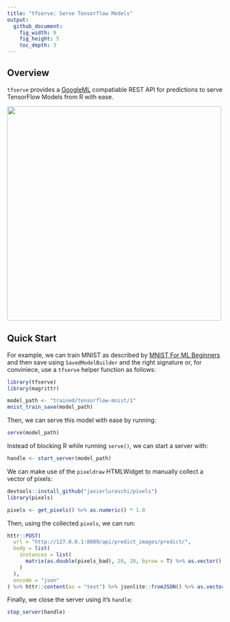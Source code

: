 ```yaml
---
title: "tfserve: Serve Tensorflow Models"
output:
  github_document:
    fig_width: 9
    fig_height: 5
    toc_depth: 3
---
```


## Overview

`tfserve` provides a [GoogleML](https://cloud.google.com/ml-engine/docs/prediction-overview)
compatiable REST API for predictions to serve TensorFlow Models from R with ease.

<img src="tools/readme/swagger.png" width=500 />

## Quick Start

For example, we can train MNIST as described by [MNIST For ML Beginners](https://tensorflow.rstudio.com/tensorflow/articles/tutorial_mnist_beginners.html)
and then save using `SavedModelBuilder` and the right signature or, for conviniece, 
use a `tfserve` helper function as follows:

```r
library(tfserve)
library(magrittr)

model_path <- "trained/tensorflow-mnist/1"
mnist_train_save(model_path)
```

Then, we can serve this model with ease by running:

```r
serve(model_path)
```

Instead of blocking R while running `serve()`, we can start a server with:

```r
handle <- start_server(model_path)
```

We can make use of the `pixeldraw` HTMLWidget to manually collect a vector of pixels:

```r
devtools::install_github("javierluraschi/pixels")
library(pixels)

pixels <- get_pixels() %>% as.numeric() * 1.0
```

Then, using the collected `pixels`, we can run:

```r
httr::POST(
  url = "http://127.0.0.1:8089/api/predict_images/predict/",
  body = list(
    instances = list(
      matrix(as.double(pixels_bad), 28, 28, byrow = T) %>% as.vector()
    )
  ),
  encode = "json"
) %>% httr::content(as = "text") %>% jsonlite::fromJSON() %>% as.vector() %>% round(digits = 1) %>% as.logical() %>% which() - 1
```

Finally, we close the server using it's `handle`:

```r
stop_server(handle)
```
